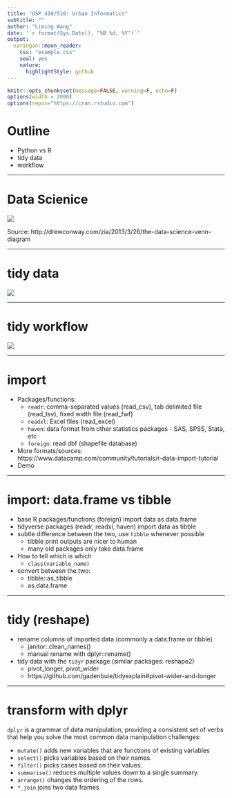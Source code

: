 ```yaml
---
title: "USP 410/510: Urban Informatics"
subtitle: ""
author: "Liming Wang"
date: '`r format(Sys.Date(), "%B %d, %Y")`'
output:
  xaringan::moon_reader:
    css: "example.css"
    seal: yes
    nature:
      highlightStyle: github
---
```


```r
knitr::opts_chunk$set(message=FALSE, warning=F, echo=F)
options(width = 2000)
options(repos="https://cran.rstudio.com")
```

# Outline

- Python vs R
- tidy data
- workflow

---

# Data Scienice

![](https://images.squarespace-cdn.com/content/v1/5150aec6e4b0e340ec52710a/1364352051365-HZAS3CLBF7ABLE3F5OBY/Data_Science_VD.png?format=750w)

Source: http://drewconway.com/zia/2013/3/26/the-data-science-venn-diagram

---

# tidy data

![](https://d33wubrfki0l68.cloudfront.net/6f1ddb544fc5c69a2478e444ab8112fb0eea23f8/91adc/images/tidy-1.png)

---

# tidy workflow

![](https://d33wubrfki0l68.cloudfront.net/795c039ba2520455d833b4034befc8cf360a70ba/558a5/diagrams/data-science-explore.png)

---

# import

- Packages/functions:
  - `readr`: comma-separated values (read_csv), tab delimited file (read_tsv), fixed width file (read_fwf)
  - `readxl`: Excel files (read_excel)
  - `haven`: data format from other statistics packages - SAS, SPSS, Stata, etc
  - `foreign`: read dbf (shapefile database)
- More formats/sources: https://www.datacamp.com/community/tutorials/r-data-import-tutorial
- Demo

---

# import: data.frame vs tibble

- base R packages/functions (foreign) import data as data.frame
- tidyverse packages (readr, readxl, haven) import data as tibble
- subtle difference between the two, use `tibble` whenever possible
  - tibble print outputs are nicer to human
  - many old packages only take data.frame
- How to tell which is which
  - `class(variable_name)`
- convert between the two:
  - tibble::as_tibble
  - as.data.frame

---

# tidy (reshape)

- rename columns of imported data (commonly a data.frame or tibble)
  - janitor::clean_names()
  - manual rename with dplyr::rename()
- tidy data with the `tidyr` package (similar packages: reshape2)
  - pivot_longer, pivot_wider
  - https://github.com/gadenbuie/tidyexplain#pivot-wider-and-longer

---

# transform with dplyr

`dplyr` is a grammar of data manipulation, providing a consistent set of verbs that help you solve the most common data manipulation challenges:

- `mutate()` adds new variables that are functions of existing variables
- `select()` picks variables based on their names.
- `filter()` picks cases based on their values.
- `summarise()` reduces multiple values down to a single summary.
- `arrange()` changes the ordering of the rows.
- `*_join` joins two data frames
